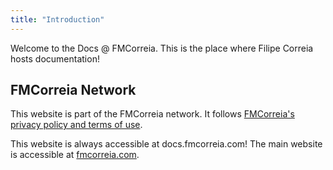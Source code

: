 ```yaml
---
title: "Introduction"
---
```


Welcome to the Docs @ FMCorreia. This is the place where Filipe Correia hosts documentation!  

## FMCorreia Network
This website is part of the FMCorreia network. It follows [FMCorreia's privacy policy and terms of use](https://fmcorreia.com/privacy).   

This website is always accessible at docs.fmcorreia.com! The main website is accessible at [fmcorreia.com](https://fmcorreia.com).  
